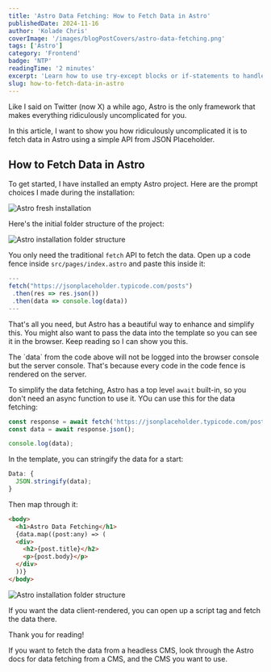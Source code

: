 ```yaml
---
title: 'Astro Data Fetching: How to Fetch Data in Astro'
publishedDate: 2024-11-16
author: 'Kolade Chris'
coverImage: '/images/blogPostCovers/astro-data-fetching.png'
tags: ['Astro']
category: 'Frontend'
badge: 'NTP'
readingTime: '2 minutes'
excerpt: 'Learn how to use try-except blocks or if-statements to handle ZeroDivisionError'
slug: how-to-fetch-data-in-astro
---
```



Like I said on Twitter (now X) a while ago, Astro is the only framework that makes everything ridiculously uncomplicated for you.

In this article, I want to show you how ridiculously uncomplicated it is to fetch data in Astro using a simple API from JSON Placeholder.

## How to Fetch Data in Astro

To get started, I have installed an empty Astro project. Here are the prompt choices I made during the installation:

![Astro fresh installation](../../../public/images/blogPostImages/astro-data-fetching/astro-installation.png)

Here's the initial folder structure of the project:

![Astro installation folder structure](../../../public/images/blogPostImages/astro-data-fetching/folder-structure.png)

You only need the traditional `fetch` API to fetch the data. Open up a code fence inside `src/pages/index.astro` and paste this inside it:

```js
---
fetch("https://jsonplaceholder.typicode.com/posts")
 .then(res => res.json())
 .then(data => console.log(data))
---
```

That's all you need, but Astro has a beautiful way to enhance and simplify this. You might also want to pass the data into the template so you can see it in the browser. Keep reading so I can show you this.

<NoteAlertBox>
  The `data` from the code above will not be logged into the browser console but
  the server console. That's because every code in the code fence is rendered on
  the server.
</NoteAlertBox>

To simplify the data fetching, Astro has a top level `await` built-in, so you don't need an async function to use it. YOu can use this for the data fetching:

```js
const response = await fetch('https://jsonplaceholder.typicode.com/posts');
const data = await response.json();

console.log(data);
```

In the template, you can stringify the data for a start:

```js
Data: {
  JSON.stringify(data);
}
```

Then map through it:

```html
<body>
  <h1>Astro Data Fetching</h1>
  {data.map((post:any) => (
  <div>
    <h2>{post.title}</h2>
    <p>{post.body}</p>
  </div>
  ))}
</body>
```

![Astro installation folder structure](../../../public/images/blogPostImages/astro-data-fetching/data-fetched.png)

<TipAlertBox>
  If you want the data client-rendered, you can open up a script tag and fetch
  the data there.
</TipAlertBox>

Thank you for reading!

If you want to fetch the data from a headless CMS, look through the Astro docs for data fetching from a CMS, and the CMS you want to use.
